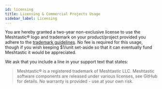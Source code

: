 ```yaml
---
id: licensing
title: Licensing & Commercial Projects Usage
sidebar_label: Licensing
---
```


You are hereby granted a two-year non-exclusive license to use the Meshtastic® logo and trademark on your product/project provided you adhere to the [trademark guidelines](trademark). No fee is required for this usage, though if you wish keeping $1/unit set-aside so that it can eventually fund Meshtastic it would be appreciated.

We ask that you include a line in your support text that states:

> Meshtastic® is a registered trademark of Meshtastic LLC. Meshtastic software components are released under various licenses, see GitHub for details. No warranty is provided - use at your own risk.
